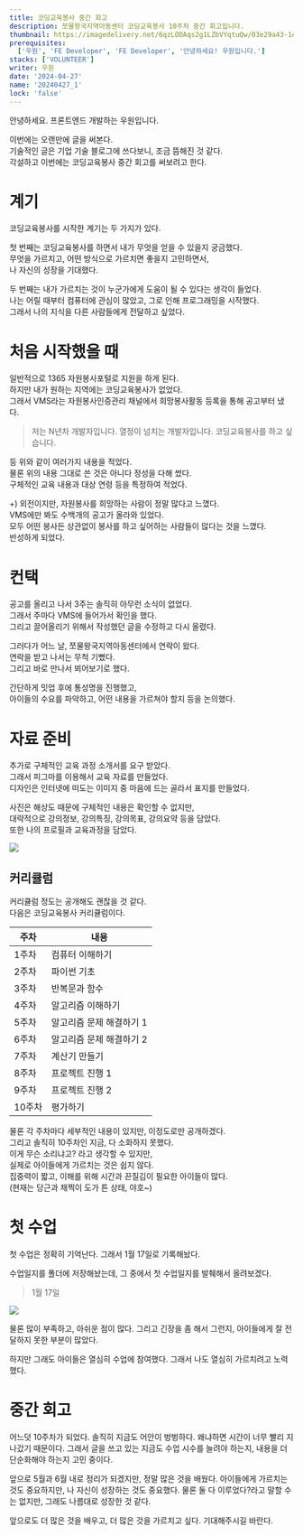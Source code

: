 ```yaml
---
title: 코딩교육봉사 중간 회고
description: 쪼물왕국지역아동센터 코딩교육봉사 10주차 중간 회고입니다.
thumbnail: https://imagedelivery.net/6qzLODAqs2g1LZbVYqtuQw/03e29a43-1edf-4b59-e2a9-24c002b40700/public
prerequisites:
  ['우원', 'FE Developer', 'FE Developer', '안녕하세요! 우원입니다.']
stacks: ['VOLUNTEER']
writer: 우원
date: '2024-04-27'
name: '20240427_1'
lock: 'false'
---
```


안녕하세요. 프론트엔드 개발하는 우원입니다.

이번에는 오랜만에 글을 써본다.  
기술적인 글은 기업 기술 블로그에 쓰다보니, 조금 뜸해진 것 같다.  
각설하고 이번에는 코딩교육봉사 중간 회고를 써보려고 한다.

# 계기

코딩교육봉사를 시작한 계기는 두 가지가 있다.

첫 번째는 코딩교육봉사를 하면서 내가 무엇을 얻을 수 있을지 궁금했다.  
무엇을 가르치고, 어떤 방식으로 가르치면 좋을지 고민하면서,  
나 자신의 성장을 기대했다.

두 번째는 내가 가르치는 것이 누군가에게 도움이 될 수 있다는 생각이 들었다.  
나는 어릴 때부터 컴퓨터에 관심이 많았고, 그로 인해 프로그래밍을 시작했다.  
그래서 나의 지식을 다른 사람들에게 전달하고 싶었다.

# 처음 시작했을 때

일반적으로 1365 자원봉사포털로 지원을 하게 된다.  
하지만 내가 원하는 지역에는 코딩교육봉사가 없었다.  
그래서 VMS라는 자원봉사인증관리 채널에서 희망봉사활동 등록을 통해 공고부터 냈다.

> 저는 N년차 개발자입니다.
> 열정이 넘치는 개발자입니다.
> 코딩교육봉사를 하고 싶습니다.

등 위와 같이 여러가지 내용을 적었다.  
물론 위의 내용 그대로 쓴 것은 아니다 정성을 다해 썼다.  
구체적인 교육 내용과 대상 연령 등을 특정하여 적었다.

+) 외전이지만, 자원봉사를 희망하는 사람이 정말 많다고 느꼈다.  
VMS에만 봐도 수백개의 공고가 올라와 있었다.  
모두 어떤 봉사든 상관없이 봉사를 하고 싶어하는 사람들이 많다는 것을 느꼈다.  
반성하게 되었다.

# 컨택

공고를 올리고 나서 3주는 솔직히 아무런 소식이 없었다.  
그래서 주마다 VMS에 들어가서 확인을 했다.  
그리고 끌어올리기 위해서 작성했던 글을 수정하고 다시 올렸다.

그러다가 어느 날, 쪼물왕국지역아동센터에서 연락이 왔다.  
연락을 받고 나서는 무척 기뻤다.  
그리고 바로 만나서 뵈어보기로 했다.

간단하게 밋업 후에 통성명을 진행했고,  
아이들의 수요를 파악하고, 어떤 내용을 가르쳐야 할지 등을 논의했다.

# 자료 준비

추가로 구체적인 교육 과정 소개서를 요구 받았다.  
그래서 피그마를 이용해서 교육 자료를 만들었다.  
디자인은 인터넷에 떠도는 이미지 중 마음에 드는 골라서 표지를 만들었다.

사진은 해상도 때문에 구체적인 내용은 확인할 수 없지만,  
대략적으로 강의정보, 강의특징, 강의목표, 강의요약 등을 담았다.  
또한 나의 프로필과 교육과정을 담았다.

![](https://imagedelivery.net/6qzLODAqs2g1LZbVYqtuQw/cdf0c2ce-bbf9-443a-2da0-f61d31006400/public)

## 커리큘럼

커리큘럼 정도는 공개해도 괜찮을 것 같다.  
다음은 코딩교육봉사 커리큘럼이다.

| 주차   | 내용                     |
| ------ | ------------------------ |
| 1주차  | 컴퓨터 이해하기          |
| 2주차  | 파이썬 기초              |
| 3주차  | 반복문과 함수            |
| 4주차  | 알고리즘 이해하기        |
| 5주차  | 알고리즘 문제 해결하기 1 |
| 6주차  | 알고리즘 문제 해결하기 2 |
| 7주차  | 계산기 만들기            |
| 8주차  | 프로젝트 진행 1          |
| 9주차  | 프로젝트 진행 2          |
| 10주차 | 평가하기                 |

물론 각 주차마다 세부적인 내용이 있지만, 이정도로만 공개하겠다.  
그리고 솔직히 10주차인 지금, 다 소화하지 못했다.  
이게 무슨 소리냐고? 라고 생각할 수 있지만,  
실제로 아이들에게 가르치는 것은 쉽지 않다.  
집중력이 짧고, 이해를 위해 시간과 끈질김이 필요한 아이들이 많다.  
(현재는 당근과 채찍이 도가 튼 상태, 야호~)

# 첫 수업

첫 수업은 정확히 기억난다.
그래서 1월 17일로 기록해놨다.

수업일지를 폴더에 저장해놨는데,
그 중에서 첫 수업일지를 발췌해서 올려보겠다.

> 1월 17일

![](https://imagedelivery.net/6qzLODAqs2g1LZbVYqtuQw/f723efcd-9105-47c2-b1c9-965ebcda7400/public)

물론 많이 부족하고, 아쉬운 점이 많다.
그리고 긴장을 좀 해서 그런지,
아이들에게 잘 전달하지 못한 부분이 많았다.

하지만 그래도 아이들은 열심히 수업에 참여했다.
그래서 나도 열심히 가르치려고 노력했다.

# 중간 회고

어느덧 10주차가 되었다.
솔직히 지금도 어안이 벙벙하다.
왜냐하면 시간이 너무 빨리 지나갔기 때문이다.
그래서 글을 쓰고 있는 지금도
수업 시수를 늘려야 하는지, 내용을 더 단순화해야 하는지 고민 중이다.

앞으로 5월과 6월 내로 정리가 되겠지만,
정말 많은 것을 배웠다.
아이들에게 가르치는 것도 중요하지만,
나 자신이 성장하는 것도 중요했다.
물론 둘 다 이루었다?라고 말할 수는 없지만,
그래도 나름대로 성장한 것 같다.

앞으로도 더 많은 것을 배우고, 더 많은 것을 가르치고 싶다.
기대해주시길 바란다.
